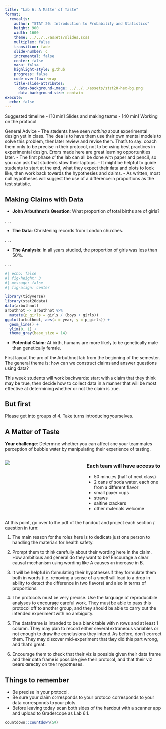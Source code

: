 ```yaml
---
title: "Lab 6: A Matter of Taste"
format:
  revealjs:
    author: "STAT 20: Introduction to Probability and Statistics"
    height: 900
    width: 1600
    theme: ../../../assets/slides.scss
    multiplex: false
    transition: fade
    slide-number: c
    incremental: false
    center: false
    menu: false
    highlight-style: github
    progress: false
    code-overflow: wrap
    title-slide-attributes:
      data-background-image: ../../../assets/stat20-hex-bg.png
      data-background-size: contain
execute: 
  echo: false
---
```


:::notes
Suggested timeline
- [10 min] Slides and making teams
- [40 min] Working on the protocol

General Advice
- The students have seen *nothing* about experimental design yet in class. The idea is to have them use their own mental models to solve this problem, then later review and revise them. That's to say: coach them only to be precise in their protocol, not to be using best practices in experimental design. Errors made here are great learning opportunities later.
- The first phase of the lab can all be done with paper and pencil, so you can ask that students stow their laptops.
- It might be helpful to guide students to start at the end, what they expect their data and plots to look like, then work back towards the hypothesies and claims.
- As written, most null hypotheses will suggest the use of a difference in proportions as the test statistic.
:::


## Making Claims with Data

- **John Arbuthnot's Question**: What proportion of total births are of girls?

. . .

- **The Data**: Christening records from London churches.

. . .

- **The Analysis**: In all years studied, the proportion of girls was less than 50%.

. . .

```r
#| echo: false
#| fig-height: 3
#| message: false
#| fig-align: center

library(tidyverse)
library(stat20data)
data(arbuthnot)
arbuthnot <- arbuthnot %>%
  mutate(p_girls = girls / (boys + girls))
ggplot(arbuthnot, aes(x = year, y = p_girls)) +
  geom_line() +
  ylim(0, 1) +
  theme_gray(base_size = 14)
```

- **Potential Claim**: At birth, humans are more likely to be genetically male than genetically female.

:::notes
First layout the arc of the Arbuthnot lab from the beginning of the semester. The general theme is: how can we construct claims and answer questions using data?

This week students will work backwards: start with a claim that they think may be true, then decide how to collect data in a manner that will be most effective at determining whether or not the claim is true.
:::

## But first

Please get into groups of 4. Take turns introducing yourselves.


## A Matter of Taste

**Your challenge**:  Determine whether you can affect one your teammates perception of bubble water by manipulating their experience of tasting.

:::: {.columns}

::: {.column width="50%"}
![](images/la-croix.png)
:::

::: {.column width="50%"}
### Each team will have access to

- 50 minutes (half of next class)
- 2 cans of soda water, each one from a different flavor
- small paper cups
- straws
- saltine crackers
- other materials welcome
:::
::::

:::notes

At this point, go over to the pdf of the handout and project each section / question in turn:

1. The main reason for the roles here is to dedicate just one person to handling the materials for health safety.

2. Prompt them to think carefully about their wording here in the claim. How ambitious and general do they want to be? Encourage a clear causal mechanism using wording like A causes an increase in B.

3. It will be helpful in formulating their hypotheses if they formulate them both in words (i.e. removing a sense of a smell will lead to a drop in ability to detect the difference in two flavors) and also in terms of proportions.

4. The protocols must be very precise. Use the language of reproducibile analyses to encourage careful work. They must be able to pass this protocol off to another group, and they should be able to carry out the intended experiment with no ambiguity.

5. The dataframe is intended to be a blank table with n rows and at least 1 column. They may plan to record either several extraneous variables or not enough to draw the conclusions they intend. As before, don't correct them. They may discover mid-experiment that they did this part wrong, and that's great.

5. Encourage them to check that their viz is possible given their data frame and their data frame is possible give their protocol, and that their viz bears directly on their hypotheses.
:::

## Things to remember

- Be precise in your protocol.
- Be sure your claim corresponds to your protocol corresponds to your data corresponds to your plots.
- Before leaving today, scan both sides of the handout with a scanner app and upload to Gradescope as Lab 6.1.

```r
countdown::countdown(50)
```